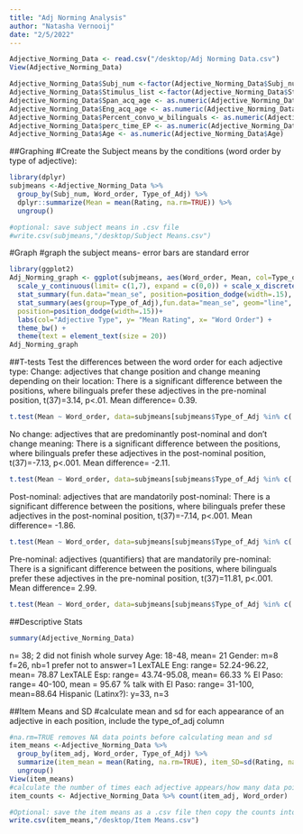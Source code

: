 ```yaml
---
title: "Adj Norming Analysis"
author: "Natasha Vernooij"
date: "2/5/2022"
---
```


```r
Adjective_Norming_Data <- read.csv("/desktop/Adj Norming Data.csv")
View(Adjective_Norming_Data)          
```
```r
Adjective_Norming_Data$Subj_num <-factor(Adjective_Norming_Data$Subj_num)
Adjective_Norming_Data$Stimulus_list <-factor(Adjective_Norming_Data$Stimulus_list)
Adjective_Norming_Data$Span_acq_age <- as.numeric(Adjective_Norming_Data$Span_acq_age)
Adjective_Norming_Data$Eng_acq_age <- as.numeric(Adjective_Norming_Data$Eng_acq_age)
Adjective_Norming_Data$Percent_convo_w_bilinguals <- as.numeric(Adjective_Norming_Data$Percent_convo_w_bilinguals)
Adjective_Norming_Data$perc_time_EP <- as.numeric(Adjective_Norming_Data$perc_time_EP)
Adjective_Norming_Data$Age <- as.numeric(Adjective_Norming_Data$Age)
```
##Graphing
#Create the Subject means by the conditions (word order by type of adjective):
```r
library(dplyr)
subjmeans <-Adjective_Norming_Data %>%
  group_by(Subj_num, Word_order, Type_of_Adj) %>%
  dplyr::summarize(Mean = mean(Rating, na.rm=TRUE)) %>%
  ungroup()
```

```r
#optional: save subject means in .csv file
#write.csv(subjmeans,"/desktop/Subject Means.csv")
```

#Graph
#graph the subject means- error bars are standard error
```r
library(ggplot2)
Adj_Norming_graph <- ggplot(subjmeans, aes(Word_order, Mean, col=Type_of_Adj))+
  scale_y_continuous(limit= c(1,7), expand = c(0,0)) + scale_x_discrete(expand = c(.25,0)) +
  stat_summary(fun.data="mean_se", position=position_dodge(width=.15), size= 1) +
  stat_summary(aes(group=Type_of_Adj),fun.data="mean_se", geom="line", size= 1,
  position=position_dodge(width=.15))+
  labs(col="Adjective Type", y= "Mean Rating", x= "Word Order") +
  theme_bw() + 
  theme(text = element_text(size = 20)) 
Adj_Norming_graph
```

##T-tests
Test the differences between the word order for each adjective type: 
Change: adjectives that change position and change meaning depending on their location:
There is a significant difference between the positions, where bilinguals prefer these adjectives in the pre-nominal position, t(37)=3.14, p<.01. Mean difference= 0.39.
```r
t.test(Mean ~ Word_order, data=subjmeans[subjmeans$Type_of_Adj %in% c('change'),], paired=T)
```
No change: adjectives that are predominantly post-nominal and don't change meaning:
There is a significant difference between the positions, where bilinguals prefer these adjectives in the post-nominal position, t(37)=-7.13, p<.001. Mean difference= -2.11.
```r
t.test(Mean ~ Word_order, data=subjmeans[subjmeans$Type_of_Adj %in% c('no change'),], paired=T)
```

Post-nominal: adjectives that are mandatorily post-nominal:
There is a significant difference between the positions, where bilinguals prefer these adjectives in the post-nominal position, t(37)=-7.14, p<.001. Mean difference= -1.86.
```r
t.test(Mean ~ Word_order, data=subjmeans[subjmeans$Type_of_Adj %in% c('post-nominal'),], paired=T)
```

Pre-nominal: adjectives (quantifiers) that are mandatorily pre-nominal:
There is a significant difference between the positions, where bilinguals prefer these adjectives in the pre-nominal position, t(37)=11.81, p<.001. Mean difference= 2.99.
```r
t.test(Mean ~ Word_order, data=subjmeans[subjmeans$Type_of_Adj %in% c('pre-nominal'),], paired=T)
```

##Descriptive Stats
```r
summary(Adjective_Norming_Data)
```
n= 38; 2 did not finish whole survey
Age: 18-48, mean= 21
Gender: m=8 f=26, nb=1 prefer not to answer=1
LexTALE Eng: range= 52.24-96.22, mean= 78.87
LexTALE Esp: range= 43.74-95.08, mean= 66.33
% El Paso: range= 40-100, mean = 95.67
% talk with El Paso: range= 31-100, mean=88.64
Hispanic (Latinx?): y=33, n=3

##Item Means and SD
#calculate mean and sd for each appearance of an adjective in each position, include the type_of_adj column
```r
#na.rm=TRUE removes NA data points before calculating mean and sd
item_means <-Adjective_Norming_Data %>%
  group_by(item_adj, Word_order, Type_of_Adj) %>%
  summarize(item_mean = mean(Rating, na.rm=TRUE), item_SD=sd(Rating, na.rm=TRUE)) %>%
  ungroup()
View(item_means)
#calculate the number of times each adjective appears/how many data points are used to compute the mean and sd  
item_counts <- Adjective_Norming_Data %>% count(item_adj, Word_order)
```

```r
#Optional: save the item means as a .csv file then copy the counts into that file
write.csv(item_means,"/desktop/Item Means.csv")
```

